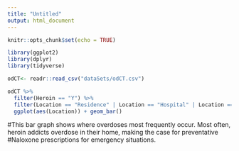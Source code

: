 ```yaml
---
title: "Untitled"
output: html_document
---
```


```r
knitr::opts_chunk$set(echo = TRUE)
```

```r
library(ggplot2)
library(dplyr)
library(tidyverse)

odCT<- readr::read_csv("dataSets/odCT.csv")

odCT %>%
  filter(Heroin == "Y") %>%
  filter(Location == "Residence" | Location == "Hospital" | Location == "Other") %>%
  ggplot(aes(Location)) + geom_bar()
```
#This bar graph shows where overdoses most frequently occur. Most often, heroin addicts overdose in their home, making the case for preventative #Naloxone prescriptions for emergency situations.
